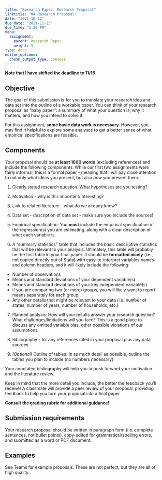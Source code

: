 ```yaml
---
title: "Research Paper: Research Proposal"
linktitle: "04 Research Proposal"
date: "2021-10-12"
due_date: "2021-11-15"
due_time: "2:20 PM"
menu:
  assignment:
    parent: Research Paper
    weight: 5
type: docs
editor_options: 
  chunk_output_type: console
---
```

**Note that I have shifted the deadline to 11/15**

## Objective {#objective .unnumbered}


The goal of this submission is for you to translate your research idea and data set into the outline of a workable paper. You can think of your
research proposal as "baby paper": a summary of what your question is, why it matters,
and how you intend to solve it.

For this assignment, **some basic data work is necessary.** However, you may find it helpful to explore some analyses to get a better sense of what empirical specifications are feasible.  

## Components {#components .unnumbered}


Your proposal should be **at least 1000 words** (excluding references) and include the following components. While our first two assignments were fairly informal, this is a formal paper - meaning that I will pay close attention to not only what ideas you present, but also *how* you present them.

1.   Clearly stated research question. What hypotheses are you testing?

1.   Motivation - why is this important/interesting?

1.   Link to related literature - what do we already know? 

1.   Data set - description of data set - make sure you include the
    sources!

1.   Empirical specification: You **must** include the empirical
    specification of the regression(s) you are estimating, along with a
    clear description of what each variable is.

1.   A "summary statistics" table that includes the basic descriptive
    statistics that will be relevant to your analysis. Ultimately, this
    table will probably be the first table in your final paper. It
    should be **formatted nicely** (i.e., not copied directly out of Stata)
    with easy-to-interpret variables names and column headers, and it
    will likely include the following:

  -   Number of observations
  -   Means and standard deviations of your dependent variable(s)
  -   Means and standard deviations of your key independent
      variable(s)
  -   If you are comparing two (or more) groups, you will likely want
      to report means separately for each group.
  -   Any other details that might be relevant to your data (i.e.
      number of states, number of years, number of households, etc.)
      
7.   Planned analysis: How will your results answer your research
    question? What challenges/limitations will you face? This is a good
    place to discuss any omitted variable bias, other possible
    violations of our assumptions
    

8.   Bibliography - for any references cited in your proposal plus any
    data sources

9.   *(Optional)* Outline of tables: In as much detail
    as possible, outline the tables you plan to include (no numbers
    necessary)

Your annotated bibliography will help you in push forward your motivation and the literature review. 

Keep in mind that the more detail you include, the better the feedback you'll receive! A classmate will provide a peer review of your proposal, providing feedback to help you turn your proposal into a final paper

**Consult the [grading rubric](../materials/Proposal_Rubric_f21.pdf) for additional guidance!**

## Submission requirements {#submission-requirements .unnumbered}

Your research proposal should be written in paragraph form (i.e. complete sentences, not bullet points), copy-edited for grammatical/spelling errors, and submitted as a word or PDF document.

## Examples {#examples .unnumbered}
See Teams for example proposals. These are not perfect, but they
are all of high quality.
